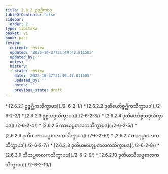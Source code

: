 ```yaml
---
title: 2.6.2 ဥဇ္ဇဂ္ဃိကဝဂ္ဂ
tableOfContents: false
sidebar:
  order: 2
type: tipitaka
basket: vi
book: paci
review:
  current: review
  updated: '2025-10-27T21:49:42.811505'
  updated_by: ''
  notes: ''
  history:
  - state: review
    date: '2025-10-27T21:49:42.811505'
    updated_by: ''
    notes: ''
    previous_state: draft
---
```



<ReviewStatus review={frontmatter.review} showDetails={true} />

<HypothesisAnnotation frontmatter={frontmatter} />

<DynamicBreadcrumb />



<TableOfContents book="paci" section="2.6.2">
* [2.6.2.1 ဥဇ္ဇဂ္ဃိကသိက္ခာပဒ](./2-6-2-1/)
* [2.6.2.2 ဒုတိယော်ဇ္ဇဂ္ဃိကသိက္ခာပဒ](./2-6-2-2/)
* [2.6.2.3 ဥစ္စသဒ္ဒသိက္ခာပဒ](./2-6-2-3/)
* [2.6.2.4 ဒုတိယော်စ္စသဒ္ဒသိက္ခာပဒ](./2-6-2-4/)
* [2.6.2.5 ကာယပ္ပစာလကသိက္ခာပဒ](./2-6-2-5/)
* [2.6.2.6 ဒုတိယကာယပ္ပစာလကသိက္ခာပဒ](./2-6-2-6/)
* [2.6.2.7 ဗာဟုပ္ပစာလကသိက္ခာပဒ](./2-6-2-7/)
* [2.6.2.8 ဒုတိယဗာဟုပ္ပစာလကသိက္ခာပဒ](./2-6-2-8/)
* [2.6.2.9 သီသပ္ပစာလကသိက္ခာပဒ](./2-6-2-9/)
* [2.6.2.10 ဒုတိယသီသပ္ပစာလကသိက္ခာပဒ](./2-6-2-10/)
</TableOfContents>